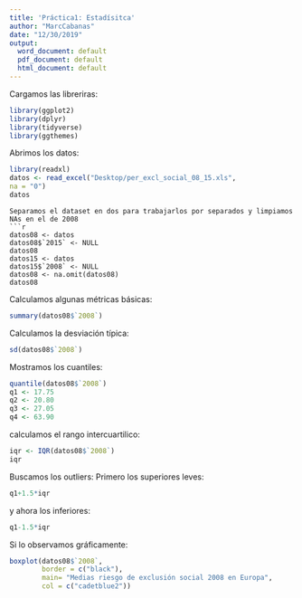 ```yaml
---
title: 'Práctica1: Estadísitca'
author: "MarcCabanas"
date: "12/30/2019"
output:
  word_document: default
  pdf_document: default
  html_document: default
---
```

Cargamos las libreriras:
```r
library(ggplot2)
library(dplyr)
library(tidyverse)
library(ggthemes)
```


Abrimos los datos:
```r
library(readxl)
datos <- read_excel("Desktop/per_excl_social_08_15.xls", 
na = "0")
datos
```

```
Separamos el dataset en dos para trabajarlos por separados y limpiamos NAs en el de 2008
```r
datos08 <- datos
datos08$`2015` <- NULL
datos08
datos15 <- datos
datos15$`2008` <- NULL
datos08 <- na.omit(datos08)
datos08
```
Calculamos algunas métricas básicas:
```r
summary(datos08$`2008`)
```
Calculamos la desviación típica:
```r
sd(datos08$`2008`)
```
Mostramos los cuantiles:
```r
quantile(datos08$`2008`)
q1 <- 17.75
q2 <- 20.80
q3 <- 27.05
q4 <- 63.90
```
calculamos el rango intercuartilico:
```r
iqr <- IQR(datos08$`2008`)
iqr
```
Buscamos los outliers:
Primero los superiores leves:
```r
q1+1.5*iqr
```
y ahora los inferiores:
```r
q1-1.5*iqr
```
Si lo observamos gráficamente:
```r
boxplot(datos08$`2008`,
        border = c("black"),
        main= "Medias riesgo de exclusión social 2008 en Europa",
        col = c("cadetblue2"))
```

